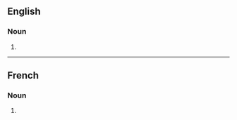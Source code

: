 ==English==

===Noun===
{{head|en|noun form}}

# {{plural of|en|alpenstock}}

----

==French==

===Noun===
{{head|fr|noun plural form|g=m}}

# {{plural of|fr|alpenstock}}